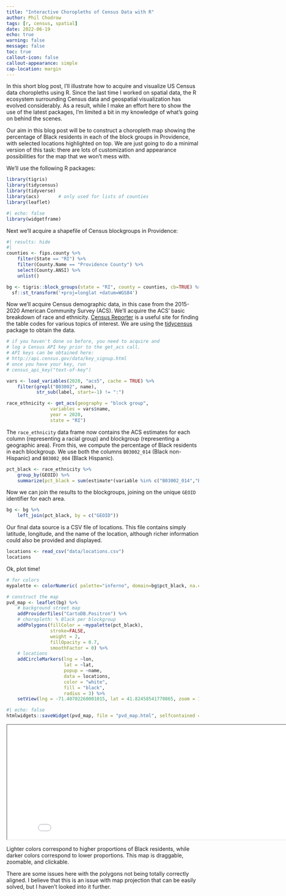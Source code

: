 ```yaml
---
title: "Interactive Choropleths of Census Data with R" 
author: Phil Chodrow
tags: [r, census, spatial]
date: 2022-06-19
echo: true
warning: false
message: false
toc: true
callout-icon: false
callout-appearance: simple
cap-location: margin
---
```


In this short blog post, I'll illustrate how to acquire and visualize US Census data choropleths using R. Since the last time I worked on spatial data, the R ecosystem surrounding Census data and geospatial visualization has evolved considerably. As a result, while I make an effort here to show the use of the latest packages, I'm limited a bit in my knowledge of what's going on behind the scenes. 

Our aim in this blog post will be to construct a choropleth map showing the percentage of Black residents in each of the block groups in Providence, with selected locations highlighted on top. We are just going to do a minimal version of this task: there are lots of customization and appearance possibilities for the map that we won't mess with. 

We'll use the following R packages: 

```r
library(tigris)
library(tidycensus)
library(tidyverse)
library(acs)       # only used for lists of counties
library(leaflet)
```

```r
#| echo: false
library(widgetframe)
```

Next we'll acquire a shapefile of Census blockgroups in Providence: 

```r
#| results: hide
#| 
counties <- fips.county %>% 
	filter(State == "RI") %>% 
	filter(County.Name == "Providence County") %>%
	select(County.ANSI) %>% 
	unlist()

bg <- tigris::block_groups(state = "RI", county = counties, cb=TRUE) %>%
  sf::st_transform('+proj=longlat +datum=WGS84')
```

Now we'll acquire Census demographic data, in this case from the 2015-2020 American Community Survey (ACS). We'll acquire the ACS' basic breakdown of race and ethnicity. [Census Reporter](censusreporter.org/) is a useful site for finding the table codes for various topics of interest. We are using the [tidycensus](https://walker-data.com/tidycensus/articles/basic-usage.html) package to obtain the data. 
 
```r


# if you haven't done so before, you need to acquire and 
# log a Census API key prior to the get_acs call. 
# API keys can be obtained here: 
# http://api.census.gov/data/key_signup.html
# once you have your key, run 
# census_api_key("text-of-key")

vars <- load_variables(2020, "acs5", cache = TRUE) %>% 
	filter(grepl("B03002", name),
		   str_sub(label, start=-1) != ":") 

race_ethnicity <- get_acs(geography = "block group", 
                variables = vars$name, 
                year = 2020, 
                state = "RI")
```

The `race_ethnicity` data frame now contains the ACS estimates for each column (representing a racial group) and blockgroup (representing a geographic area). From this, we compute the percentage of Black residents in each blockgroup. We use both the columns `B03002_014` (Black non-Hispanic) and `B03002_004` (Black Hispanic). 

```r
pct_black <- race_ethnicity %>% 
	group_by(GEOID) %>% 
	summarize(pct_black = sum(estimate*(variable %in% c("B03002_014","B03002_004")))/sum(estimate))
```

Now we can join the results to the blockgroups, joining on the unique `GEOID` identifier for each area.  

```r
bg <- bg %>% 
	left_join(pct_black, by = c("GEOID"))
```

Our final data source is a CSV file of locations. This file contains simply latitude, longitude, and the name of the location, although richer information could also be provided and displayed. 

```r
locations <- read_csv("data/locations.csv")
locations
```

Ok, plot time! 

```r
# for colors
mypalette <- colorNumeric( palette="inferno", domain=bg$pct_black, na.color="transparent")

# construct the map
pvd_map <- leaflet(bg) %>% 
    # background street map
	addProviderTiles("CartoDB.Positron") %>%  
    # choropleth: % Black per blockgroup
	addPolygons(fillColor = ~mypalette(pct_black), 
                stroke=FALSE, 
                weight = 2,
                fillOpacity = 0.7,
                smoothFactor = 0) %>% 
    # locations
	addCircleMarkers(lng = ~lon, 
                     lat = ~lat, 
                     popup = ~name, 
                     data = locations, 
                     color = "white",
                     fill = "black", 
                     radius = 3) %>% 
    setView(lng = -71.40702260001015, lat = 41.82458541770865, zoom = 13)
```

```r
#| echo: false
htmlwidgets::saveWidget(pvd_map, file = "pvd_map.html", selfcontained = TRUE)
```

<iframe src="pvd_map.html" width = "850" height = "300"></iframe>

Lighter colors correspond to higher proportions of Black residents, while darker colors correspond to lower proportions. This map is draggable, zoomable, and clickable. 

There are some issues here with the polygons not being totally correctly aligned. I believe that this is an issue with map projection that can be easily solved, but I haven't looked into it further.  

